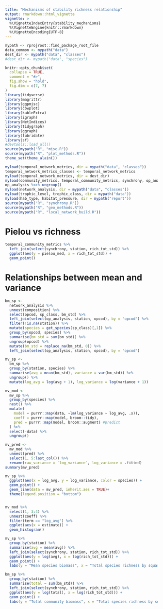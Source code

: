 ```yaml
---
title: "Mechanisms of stability richness relationship"
output: rmarkdown::html_vignette
vignette: >
  %\VignetteIndexEntry{stability_mechanisms}
  %\VignetteEngine{knitr::rmarkdown}
  %\VignetteEncoding{UTF-8}
---
```


```r
mypath <- rprojroot::find_package_root_file
data_common <- mypath("data")
dest_dir <- mypath("data", "classes")
#dest_dir <- mypath("data", "species")
```

```r
knitr::opts_chunk$set(
  collapse = TRUE,
  comment = "#>",
  fig.show = "hold",
  fig.dim = c(7, 7)
)
library(tidyverse)
library(magrittr)
library(ggpmisc)
library(cowplot)
library(kableExtra)
library(igraph)
library(NetIndices)
library(tidygraph)
library(ggraph)
library(lubridate)
library(sf)
#devtools::load_all()
source(mypath("R", "misc.R"))
source(mypath("R", "plot_methods.R"))
theme_set(theme_alain())
```

```r
myload(temporal_network_metrics, dir = mypath("data", "classes"))
temporal_network_metrics_classes <- temporal_network_metrics
myload(temporal_network_metrics, dir = dest_dir)
myload(community_metrics, temporal_community_metrics, synchrony, op_analysis, dir = data_common)
op_analysis %<>% ungroup()
myload(network_analysis, dir = mypath("data", "classes"))
myload(trophic_level, trophic_class, dir = mypath("data"))
myload(hab_type, habitat_pressure, dir = mypath("report"))
source(mypath("R", "synchrony.R"))
source(mypath("R", "geo_methods.R"))
source(mypath("R", "local_network_build.R"))
```

# Pielou vs richness

```r
temporal_community_metrics %>%
  left_join(select(synchrony, station, rich_tot_std)) %>%
  ggplot(aes(y = pielou_med, x = rich_tot_std)) +
  geom_point()
```

# Relationships between mean and variance 


```r
bm_sp <-
  network_analysis %>%
  unnest(composition) %>%
  select(opcod, sp_class, bm_std) %>%
  left_join(select(op_analysis, station, opcod), by = "opcod") %>% 
  filter(!is.na(station)) %>%
  mutate(species = get_species(sp_class)[,1]) %>%
  group_by(opcod, species) %>%
  summarise(bm_std = sum(bm_std)) %>%
  ungroup(opcod) %>%
  mutate(bm_std = replace_na(bm_std, 0)) %>%
  left_join(select(op_analysis, station, opcod), by = "opcod")

mv_sp <- 
  bm_sp %>%
  group_by(station, species) %>%
  summarise(avg = mean(bm_std), variance = var(bm_std)) %>%
  ungroup() %>%
  mutate(log_avg = log(avg + 1), log_variance = log(variance + 1))

mv_mod <- 
  mv_sp %>%
  group_by(species) %>%
  nest() %>%
  mutate(
    model = purrr::map(data, ~lm(log_variance ~ log_avg, .x)),
    coeff = purrr::map(model, broom::tidy),
    pred = purrr::map(model, broom::augment) #predict
  ) %>%
  select(-data) %>%
  ungroup()

mv_pred <- 
  mv_mod %>%
  unnest(pred) %>%
  select(1, 5:last_col()) %>%
  rename(raw_variance = `log_variance`, log_variance = .fitted)
summary(mv_pred)

mv_sp %>%
  ggplot(aes(x = log_avg, y = log_variance, color = species)) +
  geom_point() +
  geom_line(data = mv_pred, inherit.aes = TRUE)+
  theme(legend.position = "bottom")


mv_mod %>%
  select(1, 3:4) %>%
  unnest(coeff) %>%
  filter(term == "log_avg") %>%
  ggplot(aes(x = estimate)) +
  geom_histogram()

```

```r
mv_sp %>%
  group_by(station) %>%
  summarise(avg = mean(avg)) %>%
  left_join(select(synchrony, station, rich_tot_std)) %>%
  ggplot(aes(y = log(avg), x = log(rich_tot_std))) +
  geom_point() +  
  labs(y = "Mean species biomass", x = "Total species richness by square meter")

bm_sp %>%
  group_by(station) %>%
  summarise(total = sum(bm_std)) %>%
  left_join(select(synchrony, station, rich_tot_std)) %>%
  ggplot(aes(y = log(total), x = log(rich_tot_std))) +
  geom_point() +  
  labs(y = "Total community biomass", x = "Total species richness by square meter")
```


